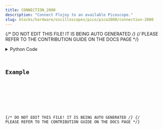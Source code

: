 ```yaml
---
title: CONNECTION_2000
description: "Connect Flojoy to an available Picoscope."
slug: blocks/hardware/oscilloscopes/pico/pico2000/connection-2000
---
```


{/* DO NOT EDIT THIS FILE! IT IS BEING AUTO GENERATED */}
{/* PLEASE REFER TO THE CONTRIBUTION GUIDE ON THE DOCS PAGE */}


<PythonDocsDisplay docstring={docstring} />
<details>
<summary>Python Code</summary>



<Code code={pythonCode} lang="py" wrap theme="dracula" />

[Find this Flojoy Block on GitHub](https://github.com/flojoy-ai/blocks/blob/main/blocks/HARDWARE/OSCILLOSCOPES/PICO/PICO2000/CONNECTION_2000/CONNECTION_2000.py)

</details>

## Example


<GetHelpWidget />


<AppDisplay app={app} blockName="CONNECTION_2000" client:visible />


<Example />

{/* DO NOT EDIT THIS FILE! IT IS BEING AUTO GENERATED */}
{/* PLEASE REFER TO THE CONTRIBUTION GUIDE ON THE DOCS PAGE */}
